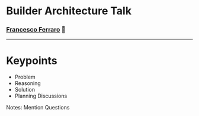 #

#

#

# Builder Architecture Talk

### [Francesco Ferraro](https://cescoferraro.com) 👋

---

# Keypoints

- Problem
- Reasoning
- Solution
- Planning Discussions

Notes: Mention Questions
